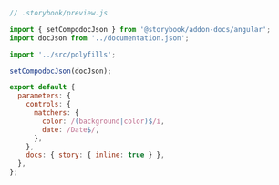 ```js
// .storybook/preview.js

import { setCompodocJson } from '@storybook/addon-docs/angular';
import docJson from '../documentation.json';

import '../src/polyfills';

setCompodocJson(docJson);

export default {
  parameters: {
    controls: {
      matchers: {
        color: /(background|color)$/i,
        date: /Date$/,
      },
    },
    docs: { story: { inline: true } },
  },
};
```
